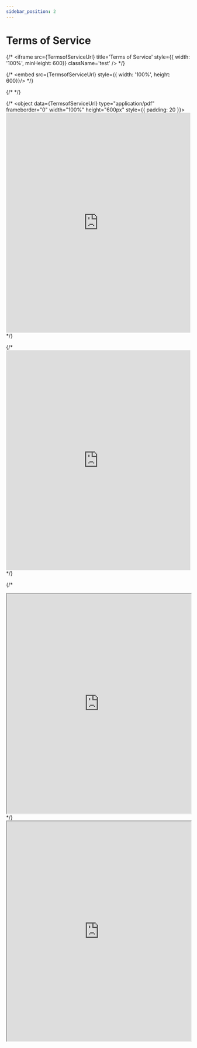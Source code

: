 ```yaml
---
sidebar_position: 2
---
```




# Terms of Service

{/* <iframe src={TermsofServiceUrl} title='Terms of Service' style={{ width: '100%', minHeight: 600}} className='test' /> */}

{/* <embed src={TermsofServiceUrl} style={{ width: '100%', height: 600}}/> */}


{/* <Testing /> */}


{/* <object data={TermsofServiceUrl} type="application/pdf" frameborder="0" width="100%" height="600px" style={{ padding: 20 }}>
    <embed src="https://drive.google.com/file/d/1qHEiOuXbV6hBA5sCh5DMv9eXe4e0I2yR/view?usp=sharing" width="100%" height="600px"/> 
</object> */}

{/* <embed src="https://drive.google.com/file/d/1ksgGEjEl4gvxQtdG8e0_fyOfr2QC5kWO/view?usp=sharing" width="100%" height="600px"/>  */}

{/* <html>
  <head>
    <meta charset="UTF-8" />
  </head>
  <body>
    <div id="app">
        <iframe
            src="https://drive.google.com/file/d/1ksgGEjEl4gvxQtdG8e0_fyOfr2QC5kWO/preview"
            width="100%"
            height="600"
        >
        </iframe>
    </div>
  </body>
</html> */}

<iframe
    src="https://drive.google.com/file/d/1hMOJxps_irooT9DeesH9z_ENbXOhfaKT/preview"
    width="100%"
    height="600"
>
</iframe>



